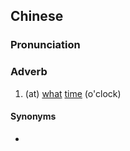 ==Chinese==
{{zh-forms|s=几点}}

===Pronunciation===
{{zh-pron
|m=jǐdiǎn
|c=gei2 dim2
|cat=adv
}}

===Adverb===
{{zh-adv}}

# (at) [[what]] [[time]] (o'clock)

====Synonyms====
* {{zh-l|幾點鐘}}